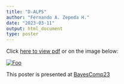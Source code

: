 ```yaml
---
title: "D-ALPS"
author: "Fernando A. Zepeda H."
date: "2023-03-11"
output: html_document
type: poster
---
```


Click [here to view pdf](d-alps-bayescomp23.pdf) or on the image below:

[![Foo](00_poster_cover.png)](d-alps-bayescomp23.pdf)

This poster is presented at [BayesComp23](https://bayescomp2023.com/home)